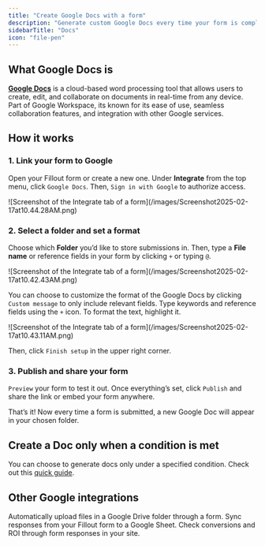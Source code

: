 ```yaml
---
title: "Create Google Docs with a form"
description: "Generate custom Google Docs every time your form is completed. Share your form as a link or embed it on your website."
sidebarTitle: "Docs"
icon: "file-pen"
---
```


## What Google Docs is

[**Google Docs**](https://www.google.com/docs/about/) is a cloud-based word processing tool that allows users to create, edit, and collaborate on documents in real-time from any device. Part of Google Workspace, its known for its ease of use, seamless collaboration features, and integration with other Google services.

## How it works

### 1. Link your form to Google

Open your Fillout form or create a new one. Under **Integrate** from the top menu, click `Google Docs`. Then, `Sign in with Google` to authorize access.

<Frame>
  ![Screenshot of the Integrate tab of a form](/images/Screenshot2025-02-17at10.44.28AM.png)
</Frame>

### 2. Select a folder and set a format

Choose which **Folder** you’d like to store submissions in. Then, type a **File name** or reference fields in your form by clicking `+` or typing `@`.

<Frame style={{ width: '576px', height: '343px' }}>
  ![Screenshot of the Integrate tab of a form](/images/Screenshot2025-02-17at10.42.43AM.png)
</Frame>

You can choose to customize the format of the Google Docs by clicking `Custom message` to only include relevant fields. Type keywords and reference fields using the `+` icon. To format the text, highlight it.

<Frame style={{ width: '432px', height: '148px' }}>
  ![Screenshot of the Integrate tab of a form](/images/Screenshot2025-02-17at10.43.11AM.png)
</Frame>

Then, click `Finish setup` in the upper right corner.

### 3. Publish and share your form

`Preview` your form to test it out. Once everything’s set, click `Publish` and share the link or embed your form anywhere.

That’s it\! Now every time a form is submitted, a new Google Doc will appear in your chosen folder.

## Create a Doc only when a condition is met

You can choose to generate docs only under a specified condition. Check out this [quick guide](/conditional-integration#bbe44591cc624d09b3cf1198e66b75e0).

## Other Google integrations

<CardGroup cols={3}>
  <Card title="Upload files to Google Drive" icon="google-drive" iconType="regular" color="#FFC738" href="/google-drive">
    Automatically upload files in a Google Drive folder through a form.
  </Card>
  <Card title="Create a Google Sheets form" icon="file-spreadsheet" iconType="regular" color="#FFC738" href="/google-sheets">
    Sync responses from your Fillout form to a Google Sheet.
  </Card>
  <Card title="Track data with Google Tag Manager" icon="tags" iconType="regular" color="#FFC738" href="/google-tag-manager">
    Check conversions and ROI through form responses in your site.
  </Card>
</CardGroup>

